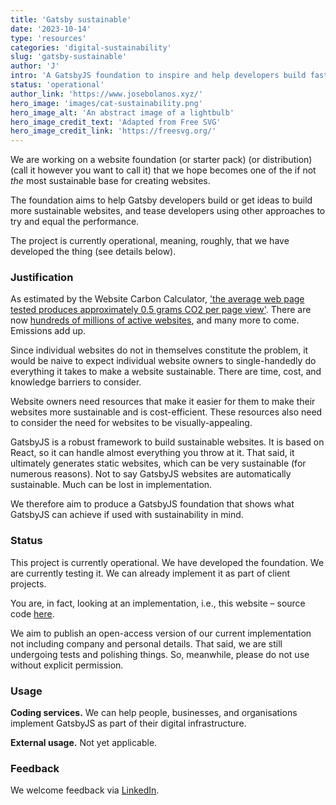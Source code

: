 ```yaml
---
title: 'Gatsby sustainable'
date: '2023-10-14'
type: 'resources'
categories: 'digital-sustainability'
slug: 'gatsby-sustainable'
author: 'J'
intro: 'A GatsbyJS foundation to inspire and help developers build fast and highly-sustainable websites with minimal running costs.'
status: 'operational'
author_link: 'https://www.josebolanos.xyz/'
hero_image: 'images/cat-sustainability.png'
hero_image_alt: 'An abstract image of a lightbulb'
hero_image_credit_text: 'Adapted from Free SVG'
hero_image_credit_link: 'https://freesvg.org/'
---
```

 
We are working on a website foundation (or starter pack) (or distribution) (call it however you want to call it) that we hope becomes one of the if not *the* most sustainable base for creating websites. 

The foundation aims to help Gatsby developers build or get ideas to build more sustainable websites, and tease developers using other approaches to try and equal the performance.

The project is currently operational, meaning, roughly, that we have developed the thing (see details below).

### Justification
As estimated by the Website Carbon Calculator, ['the average web page tested produces approximately 0.5 grams CO2 per page view'](https://www.websitecarbon.com/). There are now [hundreds of millions of active websites](https://www.forbes.com/advisor/business/software/website-statistics/), and many more to come. Emissions add up. 

Since individual websites do not in themselves constitute the problem, it would be naive to expect individual website owners to single-handedly do everything it takes to make a website sustainable. There are time, cost, and knowledge barriers to consider. 

Website owners need resources that make it easier for them to make their websites more sustainable and is cost-efficient. These resources also need to consider the need for websites to be visually-appealing.

GatsbyJS is a robust framework to build sustainable websites. It is based on React, so it can handle almost everything you throw at it. That said, it ultimately generates static websites, which can be very sustainable (for numerous reasons). Not to say GatsbyJS websites are automatically sustainable. Much can be lost in implementation. 

We therefore aim to produce a GatsbyJS foundation that shows what GatsbyJS can achieve if used with sustainability in mind.

### Status
This project is currently operational. We have developed the foundation. We are currently testing it. We can already implement it as part of client projects. 

You are, in fact, looking at an implementation, i.e., this website – source code [here](https://github.com/jbolns/polyzentrik).

We aim to publish an open-access version of our current implementation not including company and personal details. That said, we are still undergoing tests and polishing things. So, meanwhile, please do not use without explicit permission.

### Usage
**Coding services.** We can help people, businesses, and organisations implement GatsbyJS as part of their digital infrastructure.

**External usage.** Not yet applicable. 

### Feedback
We welcome feedback via [LinkedIn](https://www.linkedin.com/company/polyzentrik).